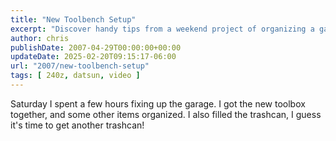 ---
title: "New Toolbench Setup"
excerpt: "Discover handy tips from a weekend project of organizing a garage, assembling a toolbox, and managing waste efficiently."
author: chris
publishDate: 2007-04-29T00:00:00+00:00
updateDate: 2025-02-20T09:15:17-06:00
url: "2007/new-toolbench-setup"
tags: [ 240z, datsun, video ]
---

Saturday I spent a few hours fixing up the garage. I got the new toolbox together, and some other items organized. I also filled the trashcan, I guess it's time to get another trashcan!


<YouTubeEmbed videoId="Qdq2hwSSFyU" title="Project240z New Toolbench Setup." publishDate="2007-04-29T00:00:00+00:00" description="Saturday I spent a few hours fixing up the garage. I got the new toolbox together, and some other items organized. I also filled the trashcan, I guess it's time to get another trashcan!" />